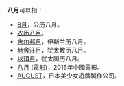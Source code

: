 '''八月'''可以指：
*[[8月|8月]]，公历八月。
*[[农历八月|农历八月]]。
*[[舍尔邦月|舍尔邦月]]，伊斯兰历八月。
*[[赫舍汪月|赫舍汪月]]，犹太教历八月。
*[[以珥月|以珥月]]，犹太国历八月。
*[[八月_(電影)|八月 (電影)]]，2016年中國電影。
*[[AUGUST|AUGUST]]，日本美少女遊戲製作公司。

{{disambig|月08|Cat=時間消歧義}}
